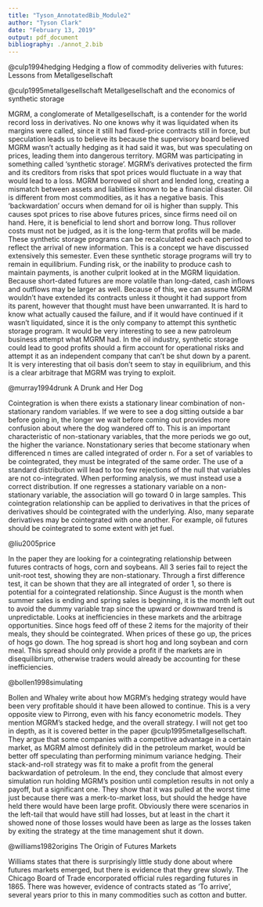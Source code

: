```yaml
---
title: "Tyson_AnnotatedBib_Module2"
author: "Tyson Clark"
date: "February 13, 2019"
output: pdf_document
bibliography: ./annot_2.bib
---
```


@culp1994hedging Hedging a flow of commodity deliveries with futures: Lessons from Metallgesellschaft

@culp1995metallgesellschaft Metallgesellschaft and the economics of synthetic storage

MGRM, a conglomerate of Metallgesellschaft, is a contender for the world record loss in derivatives. No one knows why it was liquidated when its margins were called, since it still had fixed-price contracts still in force, but speculation leads us to believe its because the supervisory board believed MGRM wasn't actually hedging as it had said it was, but was speculating on prices, leading them into dangerous territory.
\newline
MGRM was participating in something called 'synthetic storage'. MGRM's derivatives protected the firm and its creditors from risks that spot prices would fluctuate in a way that would lead to a loss. MGRM borrowed oil short and lended long, creating a mismatch between assets and liabilities known to be a financial disaster.
\newline
Oil is different from most commodities, as it has a negative basis. This 'backwardation' occurs when demand for oil is higher than supply. This causes spot prices to rise above futures prices, since firms need oil on hand. Here, it is beneficial to lend short and borrow long. Thus rollover costs must not be judged, as it is the long-term that profits will be made.
\newline
These synthetic storage programs can be recalculated each each period to reflect the arrival of new information. This is a concept we have discussed extensively this semester. Even these synthetic storage programs will try to remain in equilibrium.
\newline
Funding risk, or the inability to produce cash to maintain payments, is another culprit looked at in the MGRM liquidation. Because short-dated futures are more volatile than long-dated, cash inflows and outflows may be larger as well. Because of this, we can assume MGRM wouldn't have extended its contracts unless it thought it had support from its parent, however that thought must have been unwarranted. It is hard to know what actually caused the failure, and if it would have continued if it wasn't liquidated, since it is the only company to attempt this synthetic storage program.
\newline
It would be very interesting to see a new patroleum business attempt what MGRM had. In the oil industry, synthetic storage could lead to good profits should a firm account for operational risks and attempt it as an independent company that can't be shut down by a parent. It is very interesting that oil basis don't seem to stay in equilibrium, and this is a clear arbitrage that MGRM was trying to exploit. 

@murray1994drunk A Drunk and Her Dog

Cointegration is when there exists a stationary linear combination of non-stationary random variables. If we were to see a dog sitting outside a bar before going in, the longer we wait before coming out provides more confusion about where the dog wandered off to. This is an important characteristic of non-stationary variables, that the more periods we go out, the higher the variance.
\newline
Nonstationary series that become stationary when differenced n times are called integrated of order n. For a set of variables to be cointegrated, they must be integrated of the same order. The use of a standard distribution will lead to too few rejections of the null that variables are not co-integrated. When performing analysis, we must instead use a correct distribution.
\newline
If one regresses a stationary variable on a non-stationary variable, the association will go toward 0 in large samples. This cointegration relationship can be applied to derivatives in that the prices of derivatives should be cointegrated with the underlying. Also, many separate derivatives may be cointegrated with one another. For example, oil futures should be cointegrated to some extent with jet fuel.

@liu2005price

In the paper they are looking for a cointegrating relationship between futures contracts of hogs, corn and soybeans. All 3 series fail to reject the unit-root test, showing they are non-stationary. Through a first difference test, it can be shown that they are all integrated of order 1, so there is potential for a cointegrated relationship. Since August is the month when summer sales is ending and spring sales is beginning, it is the month left out to avoid the dummy variable trap since the upward or downward trend is unpredictable.
\newline
Looks at inefficiencies in these markets and the arbitrage opportunities. Since hogs feed off of these 2 items for the majority of their meals, they should be cointegrated. When prices of these go up, the prices of hogs go down. The hog spread is short hog and long soybean and corn meal.
\newline
This spread should only provide a profit if the markets are in disequilibrium, otherwise traders would already be accounting for these inefficiencies. 

@bollen1998simulating

Bollen and Whaley write about how MGRM's hedging strategy would have been very profitable should it have been allowed to continue. This is a very opposite view to Pirrong, even with his fancy econometric models. They mention MGRM's stacked hedge, and the overall strategy. I will not get too in depth, as it is covered better in the paper @culp1995metallgesellschaft. 
\newline
They argue that some companies with a competitive advantage in a certain market, as MGRM almost definitely did in the petroleum market, would be better off speculating than performing minimum variance hedging. Their stack-and-roll strategy was fit to make a profit from the general backwardation of petroleum.
\newline
In the end, they conclude that almost every simulation run holding MGRM's position until completion results in not only a payoff, but a significant one. They show that it was pulled at the worst time just because there was a merk-to-market loss, but should the hedge have held there would have been large profit. Obviously there were scenarios in the left-tail that would have still had losses, but at least in the chart it showed none of those losses would have been as large as the losses taken by exiting the strategy at the time management shut it down.

@williams1982origins The Origin of Futures Markets

Williams states that there is surprisingly little study done about where futures markets emerged, but there is evidence that they grew slowly. The Chicago Board of Trade encorporated official rules regarding futures in 1865. There was however, evidence of contracts stated as 'To arrive', several years prior to this in many commodities such as cotton and butter.